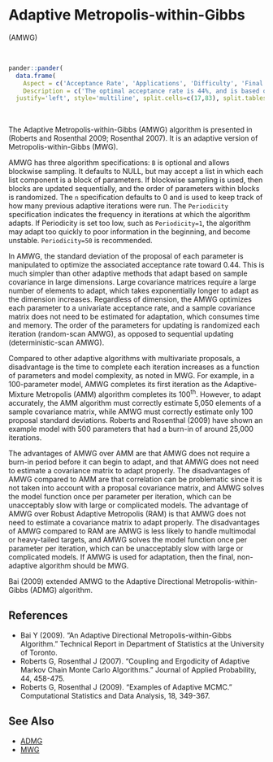 # <a name='amwg'>Adaptive Metropolis-within-Gibbs</a>

(<a name='amwg'>AMWG</a>)

<br>
```r
pander::pander(
  data.frame(
    Aspect = c('Acceptance Rate', 'Applications', 'Difficulty', 'Final Algorithm?', 'Proposal'),
    Description = c('The optimal acceptance rate is 44%, and is based on the univariate normality of each marginal posterior distribution. The observed acceptance rate may be suitable in the interval [15%,50%].', 'This is a widely applicable, general-purpose algorithm.','This algorithm is relatively easy for a beginner. It has three algorithm specifications, which are easy to use. However, since it is adaptive, the user must regard diminishing adaptation.','User Discretion. The MWG algorithm is recommended as the final algorithm, though AMWG may be used if diminishing adaptation occurs and adaptation ceases effectively.', 'Componentwise.')),
  justify='left', style='multiline', split.cells=c(17,83), split.tables=Inf)
```

<br>

The Adaptive Metropolis-within-Gibbs (AMWG) algorithm is presented in (Roberts and Rosenthal 2009; Rosenthal 2007). It is an adaptive version of Metropolis-within-Gibbs (MWG).

AMWG has three algorithm specifications: `B` is optional and allows blockwise sampling. It defaults to NULL, but may accept a list in which each list component is a block of parameters. If blockwise sampling is used, then blocks are updated sequentially, and the order of parameters within blocks is randomized. The `n` specification defaults to 0 and is used to keep track of how many previous adaptive iterations were run. The `Periodicity` specification indicates the frequency in iterations at which the algorithm adapts. If Periodicity is set too low, such as `Periodicity=1`, the algorithm may adapt too quickly to poor information in the beginning, and become unstable. `Periodicity=50` is recommended.

In AMWG, the standard deviation of the proposal of each parameter is manipulated to optimize the associated acceptance rate toward 0.44. This is much simpler than other adaptive methods that adapt based on sample covariance in large dimensions. Large covariance matrices require a large number of elements to adapt, which takes exponentially longer to adapt as the dimension increases. Regardless of dimension, the AMWG optimizes each parameter to a univariate acceptance rate, and a sample covariance matrix does not need to be estimated for adaptation, which consumes time and memory. The order of the parameters for updating is randomized each iteration (random-scan AMWG), as opposed to sequential updating (deterministic-scan AMWG).

Compared to other adaptive algorithms with multivariate proposals, a disadvantage is the time to complete each iteration increases as a function of parameters and model complexity, as noted in MWG. For example, in a 100-parameter model, AMWG completes its first iteration as the Adaptive-Mixture Metropolis (AMM) algorithm completes its 100^th^. However, to adapt accurately, the AMM algorithm must correctly estimate 5,050 elements of a sample covariance matrix, while AMWG must correctly estimate only 100 proposal standard deviations. Roberts and Rosenthal (2009) have shown an example model with 500 parameters that had a burn-in of around 25,000 iterations.

The advantages of AMWG over AMM are that AMWG does not require a burn-in period before it can begin to adapt, and that AMWG does not need to estimate a covariance matrix to adapt properly. The disadvantages of AMWG compared to AMM are that correlation can be problematic since it is not taken into account with a proposal covariance matrix, and AMWG solves the model function once per parameter per iteration, which can be unacceptably slow with large or complicated models. The advantage of AMWG over Robust Adaptive Metropolis (RAM) is that AMWG does not need to estimate a covariance matrix to adapt properly. The disadvantages of AMWG compared to RAM are AMWG is less likely to handle multimodal or heavy-tailed targets, and AMWG solves the model function once per parameter per iteration, which can be unacceptably slow with large or complicated models. If AMWG is used for adaptation, then the final, non-adaptive algorithm should be MWG.

Bai (2009) extended AMWG to the Adaptive Directional Metropolis-within-Gibbs (ADMG) algorithm.

## References

- Bai Y (2009). "An Adaptive Directional Metropolis-within-Gibbs Algorithm." Technical Report in Department of Statistics at the University of Toronto.
- Roberts G, Rosenthal J (2007). "Coupling and Ergodicity of Adaptive Markov Chain Monte Carlo Algorithms." Journal of Applied Probability, 44, 458-475.
- Roberts G, Rosenthal J (2009). "Examples of Adaptive MCMC." Computational Statistics and Data Analysis, 18, 349-367.


## See Also

- [ADMG](#admg)
- [MWG](#mwg)

